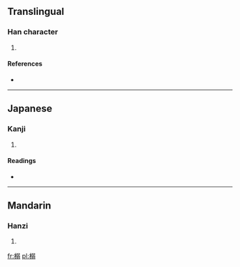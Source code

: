 ==Translingual==

===Han character===
{{Han char|rn=75|rad=木|as=10|sn=14|four=|canj=木弓一一 (DNMM)}}

# {{defn|Han|sort=木10}}

====References====
* {{Han ref|kx=0543.020|dkj=15224|hdz=21271.050|uh=6992|ud=27026}}

----

==Japanese==

===Kanji===
{{ja-kanji|grade=|rs=木10}}

# {{defn|lang=ja|sort=木10}}

====Readings====
* {{ja-readings|on=[[どく]] (doku), [[にゃく]] (nyaku)|kun=}}

----

==Mandarin==

===Hanzi===
{{cmn-hanzi|pin=[[lǎng]] ([[lang3]]), [[nài]] ([[nai4]])|wg=lang<sup>3</sup>, nai<sup>4</sup>}}

# {{defn|lang=cmn|sort=木10}}

[[fr:榒]]
[[pl:榒]]